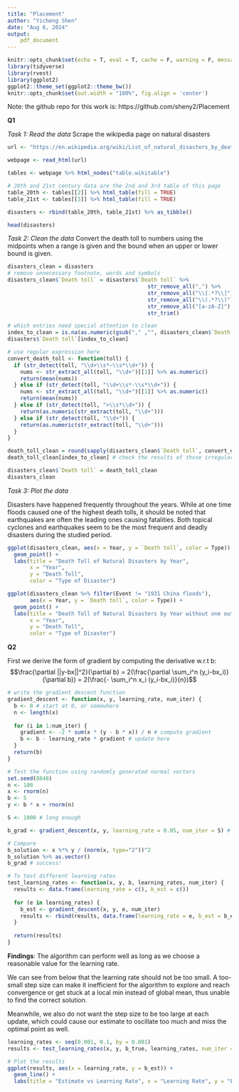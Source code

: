 ```yaml
---
title: "Placement"
author: "Yicheng Shen"
date: "Aug 6, 2024"
output: 
    pdf_document    
---
```



```r
knitr::opts_chunk$set(echo = T, eval = T, cache = F, warning = F, message = F)
library(tidyverse)
library(rvest)
library(ggplot2)
ggplot2::theme_set(ggplot2::theme_bw())
knitr::opts_chunk$set(out.width = "100%", fig.align = 'center')
```



Note: the github repo for this work is: https://github.com/sheny2/Placement

**Q1**

*Task 1: Read the data*
Scrape the wikipedia page on natural disasters
```r
url <- "https://en.wikipedia.org/wiki/List_of_natural_disasters_by_death_toll"

webpage <- read_html(url)

tables <- webpage %>% html_nodes("table.wikitable")

# 20th and 21st century data are the 2nd and 3rd table of this page
table_20th <- tables[[2]] %>% html_table(fill = TRUE)
table_21st <- tables[[3]] %>% html_table(fill = TRUE)

disasters <- rbind(table_20th, table_21st) %>% as_tibble()

head(disasters)
```


*Task 2: Clean the data*
Convert the death toll to numbers using the midpoints when a range is given and the bound when an upper or lower bound is given.


```r
disasters_clean = disasters
# remove unnecessary footnote, words and symbols
disasters_clean$`Death toll` = disasters$`Death toll` %>%
                                            str_remove_all(",") %>%          
                                            str_remove_all("\\[.*?\\]") %>%  
                                            str_remove_all("\\(.*?\\)") %>%  
                                            str_remove_all("[a-zA-Z]") %>%   
                                            str_trim()

# which entries need special attention to clean
index_to_clean = is.na(as.numeric(gsub("," ,"", disasters_clean$`Death toll`)))
disasters$`Death toll`[index_to_clean]

# use regular expression here
convert_death_toll <- function(toll) {
  if (str_detect(toll, "\\d+\\s*–\\s*\\d+")) {
    nums <- str_extract_all(toll, "\\d+")[[1]] %>% as.numeric()
    return(mean(nums))
  } else if (str_detect(toll, "\\d+\\s*-\\s*\\d+")) {
    nums <- str_extract_all(toll, "\\d+")[[1]] %>% as.numeric()
    return(mean(nums))
  } else if (str_detect(toll, ">\\s*\\d+")) {
    return(as.numeric(str_extract(toll, "\\d+")))
  } else if (str_detect(toll, "\\d+")) {
    return(as.numeric(str_extract(toll, "\\d+")))
  } 
}

death_toll_clean = round(sapply(disasters_clean$`Death toll`, convert_death_toll)) 
death_toll_clean[index_to_clean] # check the results of those irregular ones

disasters_clean$`Death toll` = death_toll_clean
disasters_clean
```


*Task 3: Plot the data*

Disasters have happened frequently throughout the years. While at one time floods caused one of the highest death tolls, it should be noted that earthquakes are often the leading ones causing fatalities. Both topical cyclones and earthquakes seem to be the most frequent and deadly disasters during the studied period.

```r
ggplot(disasters_clean, aes(x = Year, y = `Death toll`, color = Type)) +
  geom_point() +
  labs(title = "Death Toll of Natural Disasters by Year",
       x = "Year",
       y = "Death Toll",
       color = "Type of Disaster") 

ggplot(disasters_clean %>% filter(Event != "1931 China floods"), 
       aes(x = Year, y = `Death toll`, color = Type)) +
  geom_point() +
  labs(title = "Death Toll of Natural Disasters by Year without one outlier",
       x = "Year",
       y = "Death Toll",
       color = "Type of Disaster") 
```


**Q2**

First we derive the form of gradient by computing the derivative w.r.t b:
$$\frac{\partial ||y-bx||^2}{\partial b} = 2(\frac{\partial \sum_i^n (y_i-bx_i)}{\partial b}) = 2(\frac{- \sum_i^n x_i (y_i-bx_i)}{n})$$

```r
# write the gradient descent function
gradient_descent <- function(x, y, learning_rate, num_iter) {
  b <- 0 # start at 0, or somewhere
  n <- length(x)
  
  for (i in 1:num_iter) {
    gradient <- -2 * sum(x * (y - b * x)) / n # compute gradient
    b <- b - learning_rate * gradient # update here
  }
  return(b)
}

# Test the function using randomly generated normal vectors
set.seed(8848) 
n <- 100
x <- rnorm(n)
b <- 5
y <- b * x + rnorm(n)

S <- 1000 # long enough

b_grad <- gradient_descent(x, y, learning_rate = 0.05, num_iter = S) # choose e to be 0.05

# Compare
b_solution <- x %*% y / (norm(x, type="2"))^2
b_solution %>% as.vector()
b_grad # success! 
```

```r
# To test different learning rates
test_learning_rates <- function(x, y, b, learning_rates, num_iter) {
  results <- data.frame(learning_rate = c(), b_est = c())
  
  for (e in learning_rates) {
    b_est <- gradient_descent(x, y, e, num_iter)
    results <- rbind(results, data.frame(learning_rate = e, b_est = b_est))
  }
  
  return(results)
}
```

**Findings**: The algorithm can perform well as long as we choose a reasonable value for the learning rate. 

We can see from below that the learning rate should not be too small. A too-small step size can make it inefficient for the algorithm to explore and reach convergence or get stuck at a local min instead of global mean, thus unable to find the correct solution. 

Meanwhile, we also do not want the step size to be too large at each update, which could cause our estimate to oscillate too much and miss the optimal point as well. 


```r
learning_rates <- seq(0.001, 0.1, by = 0.001)
results <- test_learning_rates(x, y, b_true, learning_rates, num_iter = S)

# Plot the results
ggplot(results, aes(x = learning_rate, y = b_est)) +
  geom_line() +
  labs(title = "Estimate vs Learning Rate", x = "Learning Rate", y = "Estimate")
```










